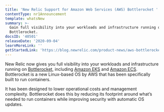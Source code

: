 ```yaml
---
title: 'New Relic Support for Amazon Web Services (AWS) Bottlerocket '
contentType: nr1Announcement
template: whatsNew
summary: >-
  Gain full visibility into your workloads and infrastructure running on AWS
  Bottlerocket.
docsID: '40501'
releaseDate: '2020-09-04'
learnMoreLink: ''
getStartedLink: 'https://blog.newrelic.com/product-news/aws-bottlerocket/'
---
```


New Relic now gives you full visibility into your workloads and infrastructure running on [Bottlerocket](https://aws.amazon.com/about-aws/whats-new/2020/08/announcing-general-availability-of-bottlerocket/), including [Amazon EKS](https://aws.amazon.com/eks/) and [Amazon ECS](https://aws.amazon.com/ecs/). Bottlerocket is a new Linux-based OS by AWS that has been specifically built to run containers.

It has been designed to lower operational costs and management complexity. Bottlerocket does this by reducing its footprint around what’s needed to run containers while improving security with automatic OS updates.
